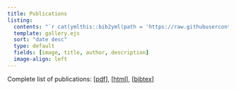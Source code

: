```yaml
---
title: Publications
listing:
  contents: "`r cat(ymlthis::bib2yml(path = 'https://raw.githubusercontent.com/pat-alt/bib/main/mine.bib'))`"
  template: gallery.ejs
  sort: "date desc"
  type: default
  fields: [image, title, author, description]
  image-align: left
---
```


Complete list of publications: [[pdf](/www/publications/_publications.pdf)], [[html](/www/publications/_publications.html)], [[bibtex]({{< var bib.mine >}})]